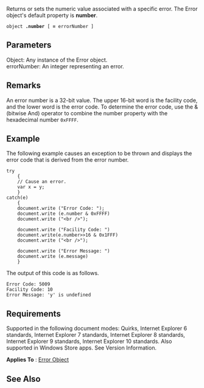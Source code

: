 Returns or sets the numeric value associated with a specific error. The Error object's default property is '''number'''.

 object '''.number''' [ '''=''' errorNumber ]

==Parameters==
; Object: Any instance of the Error object.
; errorNumber: An integer representing an error.

==Remarks==
An error number is a 32-bit value. The upper 16-bit word is the facility code, and the lower word is the error code. To determine the error code, use the &amp; (bitwise And) operator to combine the number property with the hexadecimal number <code>0xFFFF</code>.


==Example==
The following example causes an exception to be thrown and displays the error code that is derived from the error number.

 try
     {
     // Cause an error.
     var x = y;
     }
 catch(e)
     {
     document.write ("Error Code: ");
     document.write (e.number &amp; 0xFFFF)
     document.write ("&lt;br /&gt;");
     
     document.write ("Facility Code: ")
     document.write(e.number&gt;&gt;16 &amp; 0x1FFF)
     document.write ("&lt;br /&gt;");
  
     document.write ("Error Message: ")
     document.write (e.message)
     }
The output of this code is as follows.

 Error Code: 5009
 Facility Code: 10
 Error Message: 'y' is undefined

==Requirements==
Supported in the following document modes: Quirks, Internet Explorer 6 standards, Internet Explorer 7 standards, Internet Explorer 8 standards, Internet Explorer 9 standards, Internet Explorer 10 standards. Also supported in Windows Store apps. See Version Information.

'''Applies To''' : [[Objects/Error|Error Object]]


==See Also==

              

              

              
